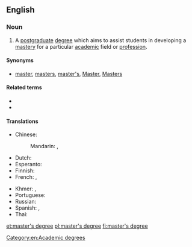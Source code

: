 ==English==

===Noun===
{{wikipedia}}
{{en-noun|head=[[master]]'s [[degree]]}}

# A [[postgraduate]] [[degree]] which aims to assist students in developing a [[mastery]] for a particular [[academic]] field or [[profession]].

====Synonyms====
* [[master]], [[masters]], [[master's]], [[Master]], [[Masters]]

====Related terms====
* {{l|en|magister}}
* {{l|en|master's thesis}}

====Translations====
{{trans-top|postgraduate degree}}
* Chinese:
*: Mandarin: {{t-|cmn|碩士|sc=Hani}}, {{t-|cmn|硕士|tr=shuòshì|sc=Hani}}
* Dutch: {{t+|nl|master|m}}
* Esperanto: {{t-|eo|magistro}}
* Finnish: {{t-|fi|maisterintutkinto}}
* French: {{t+|fr|master|m}}, {{t+|fr|maîtrise|f}}
{{trans-mid}}
* Khmer: {{t-|km|អនុបណ្ឌិត|tr=ak nu ban dit|sc=Khmr}}, {{t-|km|បរិញ្ញាទោ|tr=pak ri nha toh|sc=Khmr}}
* Portuguese: {{t+|pt|mestrado|m}}
* Russian: {{t-|ru|степень магистра|f|tr=stépen' magístra}}
* Spanish: {{t-|es|maestría|f}},  {{t-|es|máster|m}}
* Thai: {{t-|th|ปริญญาโท|sc=Thai}}
{{trans-bottom}}

[[Category:en:Academic degrees]]

[[et:master's degree]]
[[pl:master's degree]]
[[fi:master's degree]]